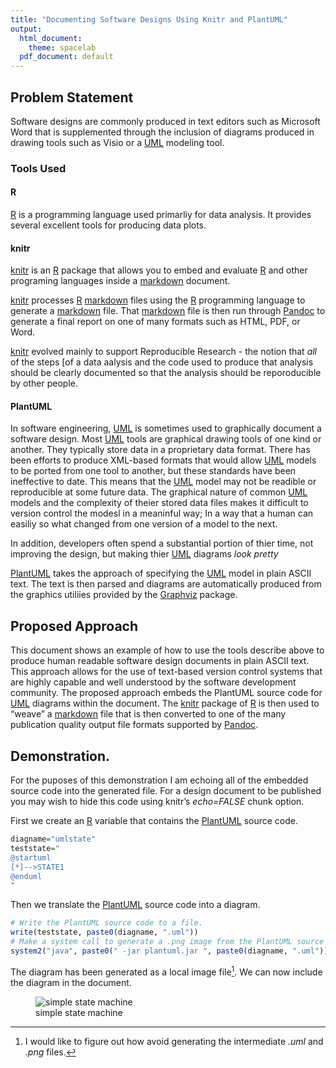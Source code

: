 ```yaml
---
title: "Documenting Software Designs Using Knitr and PlantUML"
output:
  html_document:
    theme: spacelab
  pdf_document: default
---
```



## Problem Statement
Software designs are commonly produced in text editors such as Microsoft Word that is supplemented through the inclusion of diagrams produced in drawing tools such as Visio or a [UML][5] modeling tool.

### Tools Used

#### R
[R][1] is a programming language used primarliy for data analysis. It provides several excellent tools for producing data plots.

#### knitr
[knitr][2] is an [R][1] package that allows you to embed and evaluate [R][1] and other programing languages inside a [markdown][7] document.

[knitr][2] processes [R][1] [markdown][7] files using the [R][1] programming language to generate a [markdown][7] file. That [markdown][7] file is then run through [Pandoc][4] to generate a final report on one of many formats such as HTML, PDF, or Word.

[knitr][2] evolved mainly to support Reproducible Research - the notion that *all* of the steps [of a data aalysis and the code used to produce that analysis should be clearly documented so that the analysis should be reporoducible by other people.

#### PlantUML

In software engineering, [UML][5] is sometimes used to graphically document a software design.
Most [UML][5] tools are graphical drawing tools of one kind or another. They typically store data in a proprietary data format. There has been efforts to produce XML-based formats that would allow [UML][5] models to be ported from one tool to another, but these standards have been ineffective to date. This means that the [UML][5] model may not be readible or reproducible at some future data. The graphical nature of common [UML][5] models and the complexity of theier stored data files makes it difficult to version control the modesl in a meaninful way; In a way that a human can easiliy so what changed from one version of a model to the next.

In addition, developers often spend a substantial portion of thier time, not improving the design, but making thier [UML][5] diagrams *look pretty*

[PlantUML][3] takes the approach of specifying the [UML][5] model in plain ASCII text. The text is then parsed and diagrams are automatically produced from the graphics utiliies provided by the [Graphviz][6] package.

## Proposed Approach

This document shows an example of how to use the tools describe above to produce human readable software design documents in plain ASCII text. This approach allows for the use of text-based version control systems that are highly capable and well understood by the software development community. The proposed approach embeds the PlantUML source code for [UML][5] diagrams within the document. The [knitr][2] package of [R][1] is then used to "weave" a [markdown][7] file that is then converted to one of the many publication quality output file formats supported by [Pandoc][4].

## Demonstration.
For the puposes of this demonstration I am echoing all of the embedded source code into the generated file. For a design document to be published you may wish to hide this code using knitr's *echo=FALSE* chunk option.

First we create an [R][1] variable that contains the [PlantUML][3] source code.
```r
diagname="umlstate"
teststate="
@startuml
[*]-->STATE1
@enduml
"
```

Then we translate the [PlantUML][3] source code into a diagram.
```r
# Write the PlantUML source code to a file.
write(teststate, paste0(diagname, ".uml"))
# Make a system call to generate a .png image from the PlantUML source code.
system2("java", paste0(" -jar plantuml.jar ", paste0(diagname, ".uml")))
```

The diagram has been generated as a local image file[^TODO1]. We can now include the diagram in the document.

![simple state machine](`r paste0(diagname,".png")`)


[^TODO1]: I would like to figure out how avoid generating the intermediate *.uml* and *.png* files.

[1]: http://www.r-project.org/ "R"
[2]: http://yihui.name/knitr/ "knitr"
[3]: http://plantuml.sourceforge.net/ "PlanttUML"
[4]: http://johnmacfarlane.net/pandoc/ "Pandoc"
[5]: http://en.wikipedia.org/wiki/Unified_Modeling_Language "UML"
[6]: http://www.graphviz.org/ "Graphviz"
[7]: http://en.wikipedia.org/wiki/Markdown "Markdown"